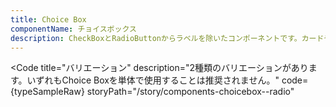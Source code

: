```yaml
---
title: Choice Box
componentName: チョイスボックス
description: CheckBoxとRadioButtonからラベルを除いたコンポーネントです。カードやリストと併用して使用できます。
---
```



<Code
  title="バリエーション"
  description="2種類のバリエーションがあります。いずれもChoice Boxを単体で使用することは推奨されません。"
  code={typeSampleRaw}
  storyPath="/story/components-choicebox--radio"
>
  <TypeSample client:load />
</Code>
